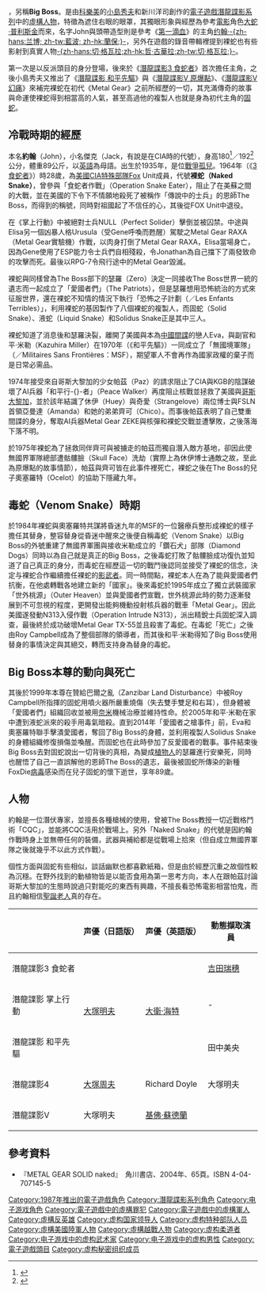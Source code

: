 {{Real world|time=2015-11-04T09:48:45+00:00}}
{{NoteTA
| G1=Games
| 1=zh-cn:基弗·萨瑟兰;zh-tw:基佛·蘇德蘭;zh-hk:基夫·修打蘭
}}
{{Vgname2|裸蛇<ref>{{Cite web |title=潜行服（裸蛇） (中韩文版) |date=2015-11-27|accessdate=2017-08-08 |work=Metal Gear Solid V: The Phantom Pain |publisher=PlayStation Store（香港）|url=https://store.playstation.com/zh-hant-hk/product/HP0101-CUSA03579_00-MGSVTPPSNEAKINNS}}</ref><ref>{{Cite web |title=野戰服（裸蛇） (中韓文版) |date=2015-11-27 |accessdate=2017-08-08 |work=Metal Gear Solid V: The Phantom Pain |publisher=PlayStation Store（台湾） |url=https://store.playstation.com/zh-hant-tw/product/HP0101-CUSA03579_00-MGSVTPPFATIGUENS |archive-date=2019-01-15 |archive-url=https://web.archive.org/web/20190115185847/https://store.playstation.com/zh-hant-tw/product/HP0101-CUSA03579_00-MGSVTPPFATIGUENS |dead-url=no }}</ref>|en=Naked Snake}}，另稱'''Big Boss'''。是由[[科樂美|科樂美]]的[[小島秀夫|小島秀夫]]和新川洋司創作的[[電子遊戲|電子遊戲]][[潛龍諜影系列|潛龍諜影系列]]中的[[虛構人物|虛構人物]]，特徵為遮住右眼的眼罩，其獨眼形象與經歷為參考[[電影|電影]]角色[[大蛇·普利斯金|大蛇·普利斯金]]而來，名字John與頭帶造型則是參考《[[第一滴血|第一滴血]]》的主角[[约翰·藍波|约翰·-{zh-hans:兰博; zh-tw:藍波; zh-hk:蘭保;}-]]，另外在遊戲的錄音帶輯裡提到裸蛇也有些影射到真實人物[[切·格瓦拉|-{zh-hans:切·格瓦拉;zh-hk:哲·古華拉;zh-tw:切·格瓦拉;}-]]。

第一次是以反派頭目的身分登場，後來於《[[潛龍諜影3_食蛇者|潛龍諜影3 食蛇者]]》首次擔任主角，之後小島秀夫又推出了《[[潛龍諜影_和平先驅|潛龍諜影 和平先驅]]》與《[[潛龍諜影V_原爆點|潛龍諜影V 原爆點]]》、《[[潛龍諜影V_幻痛|潛龍諜影V 幻痛]]》來補完裸蛇在初代《Metal Gear》之前所經歷的一切，其充滿傳奇的故事與命運使裸蛇得到相當高的人氣，甚至高過他的複製人也就是身為初代主角的[[固蛇|固蛇]]。

== 冷戰時期的經歷 ==

本名'''約翰'''（John），小名傑克（Jack，有說是在CIA時的代號），身高180<ref>{{Cite web |url=http://gtinter.msxnet.org/Setting.htm |title=Metal Gear 2: Solid Snake - User's Manual, Konami Corporation (1990) |accessdate=2016-07-12 |archive-date=2016-04-11 |archive-url=https://web.archive.org/web/20160411050840/http://www.gtinter.msxnet.org/Setting.htm |dead-url=no }}</ref>／192<ref>{{Cite web |url=http://www.konami.jp/gs/game/mgs/character/ch20.html |title=METAL GEAR SOLID |accessdate=2016-07-12 |archive-date=2016-09-11 |archive-url=https://web.archive.org/web/20160911125341/http://www.konami.jp/gs/game/mgs/character/ch20.html |dead-url=no }}</ref>公分，體重89公斤，以[[英語|英語]]為母語。出生於1935年，是位[[戰爭|戰爭]][[孤兒|孤兒]]。1964年（《[[潛龍諜影3_食蛇者|3食蛇者]]》）時28歲，為[[美國|美國]][[CIA|CIA]][[特殊部隊|特殊部隊]]Fox Unit成員，代號'''裸蛇（Naked Snake）'''，曾參與「食蛇者作戰」（Operation Snake Eater），阻止了在美蘇之間的大戰，並在美國的下令下不情願地殺死了被稱作「傳說中的士兵」的恩師The Boss，而得到{{nihongo|'''Big Boss'''|ビッグ・ボス}}的稱號，同時對祖國起了不信任的心，其後從FOX Unit中退役。

在《掌上行動》中被絕對士兵NULL（Perfect Solider）擊倒並被囚禁。中途與Elisa另一個凶暴人格Urusula（受Gene呼喚而甦醒）駕駛之Metal Gear RAXA（Metal Gear實驗機）作戰，以肉身打倒了Metal Gear RAXA，Elisa當場身亡，因為Gene使用了ESP能力令士兵們自相殘殺，令Jonathan為自己擋下了兩發致命的攻擊而死。最後以RPG-7令飛行途中的Metal Gear毀滅。

裸蛇與同樣曾為The Boss部下的瑟羅（Zero）決定一同接收The Boss世界一統的遺志而一起成立了「愛國者們」（The Patriots），但是瑟羅想用恐怖統治的方式來征服世界，還在裸蛇不知情的情況下執行「恐怖之子計劃（{{lang|ja|恐るべき子供達計画}}／Les Enfants Terribles）」，利用裸蛇的基因製作了八個裸蛇的複製人，而固蛇（Solid Snake）、液蛇（Liquid Snake）和Solidus Snake正是其中三人。

裸蛇知道了消息後和瑟羅決裂，離開了美國與本為[[中國|中國]][[間諜|間諜]]的戀人Eva，與副官和平·米勒（Kazuhira Miller）在1970年（《和平先驅》）一同成立了「無國境軍隊」（{{lang|ja|国境なき軍隊}}／Militaires Sans Frontières：MSF），期望軍人不會再作為國家政權的棄子而是日常必需品。

1974年接受來自哥斯大黎加的少女帕茲（Paz）的請求阻止了CIA與KGB的陰謀破壞了AI兵器「和平行-{}-者」（Peace Walker）再度阻止核戰並拯救了美國與[[哥斯大黎加|哥斯大黎加]]，並於該年結識了休伊（Huey）與奇愛（Strangelove）兩位博士與FSLN首領亞曼達（Amanda）和她的弟弟齊可（Chico）。而事後帕茲表明了自己雙重間諜的身分，奪取AI兵器Metal Gear ZEKE與核彈和裸蛇交戰並遭擊敗，之後落海下落不明。

於1975年裸蛇為了拯救同伴齊可與被擄走的帕茲而獨自潛入敵方基地，卻因此使無國界軍隊總部遭骷髏臉（Skull Face）洗劫（實際上為休伊博士通敵之故，至此為原爆點的故事情節），帕茲與齊可皆在此事件裡死亡，裸蛇之後在The Boss的兒子奧塞羅特（Ocelot）的協助下隱藏九年。

== 毒蛇（Venom Snake）時期 ==

於1984年裸蛇與奧塞羅特共謀將昏迷九年的MSF的一位醫療兵整形成裸蛇的樣子擔任其替身，整容替身從昏迷中醒來之後便自稱毒蛇（Venom Snake）以Big Boss的外號重建了無國界軍團與接收米勒成立的「鑽石犬」部隊（Diamond Dogs）同時以為自己就是真正的Big Boss，之後毒蛇打敗了骷髏臉成功復仇並知道了自己真正的身分，而毒蛇在經歷這一切的戰鬥後認同並接受了裸蛇的信念，決定与裸蛇合作繼續擔任裸蛇的[[影武者|影武者]]。同一時間點，裸蛇本人在為了能與愛國者們抗衡，在他處轉戰各地建立新的「國家」。後來毒蛇於1995年成立了獨立武裝國家「世外桃源」（Outer Heaven）並與愛國者們宣戰，世外桃源此時的勢力逐漸發展到不可忽視的程度，更開發出能夠機動投射核兵器的戰車「Metal Gear」。因此美國遂發動N313入侵作戰（Operation Intrude N313），派出精銳士兵固蛇深入調查，最後終於成功破壞Metal Gear TX-55並且殺害了毒蛇。在毒蛇「死亡」之後由Roy Campbell成為了整個部隊的領導者，而其後和平·米勒得知了Big Boss使用替身的事情決定與其絕交，轉而支持身為替身的毒蛇。

== Big Boss本尊的動向與死亡 ==

其後於1999年本尊在贊給巴爾之亂（Zanzibar Land Disturbance）中被Roy Campbell所指揮的固蛇用噴火器所嚴重燒傷（失去雙手雙足和右耳），但身體被「愛國者們」組織回收並被用[[奈米|奈米]]機械治療並維持性命。於2005年和平·米勒在家中遭到液蛇派來的殺手用毒氣暗殺。直到2014年「愛國者之槍事件」前，Eva和奧塞羅特聯手擊潰愛國者，奪回了Big Boss的身體，並利用複製人Solidus Snake的身體組織修復損傷並喚醒。而固蛇也在此時參加了反愛國者的戰事。事件結束後Big Boss去對固蛇說出一切背後的真相，為變成[[植物人|植物人]]的瑟羅進行安樂死，同時也醒悟了自己一直誤解他的恩師The Boss的遺志，最後被固蛇所傳染的新種FoxDie[[病毒|病毒]]感染而在兒子固蛇的懷下逝世，享年89歲。

== 人物 ==

約翰是一位潛伏專家，並擅長各種槍械的使用，曾被The Boss教授一切近戰格鬥術「CQC」，並能將CQC活用於戰場上。另外「Naked Snake」的代號是因約翰作戰時身上並無帶任何的裝備，武器與補給都是從戰場上拾來（但自成立無國界軍隊之後就幾乎不以此方式作戰）。

個性方面與固蛇有些相似，談話幽默也都喜歡紙箱，但是由於經歷沉重之故個性較為沉穩。在野外找到的動植物皆是以能否食用為第一思考方向，本人在跟帕茲討論哥斯大黎加的生態時說過只對能吃的東西有興趣，不擅長看恐怖電影相當怕鬼，而且約翰相信[[聖誕老人|聖誕老人]]真的存在。

{| class="wikitable" style="text-align:center"
!  !! 声優（日語版） !! 声優（英語版） !! 動態擷取演員
|-
! 潛龍諜影3 食蛇者
| rowspan="3"| [[大塚明夫|大塚明夫]] ||rowspan="3"| [[大衛·海特|大衛·海特]] || [[吉田瑞穗|吉田瑞穗]]
|-
! 潛龍諜影 掌上行動
| - 
|-
! 潛龍諜影 和平先驅
| 田中美央
|-
! 潛龍諜影4
| [[大塚周夫|大塚周夫]] || Richard Doyle || 大塚明夫
|-
! 潛龍諜影V
| 大塚明夫 ||colspan=2 | [[基弗·萨瑟兰|基佛·蘇德蘭]]
|}
== 參考資料 ==
*『METAL GEAR SOLID naked』　角川書店、2004年、65頁。ISBN 4-04-707145-5
{{reflist}}

{{潛龍諜影系列}}

{{DEFAULTSORT:Snake, Naked}}
[[Category:1987年推出的電子遊戲角色|Category:1987年推出的電子遊戲角色]]
[[Category:潛龍諜影系列角色|Category:潛龍諜影系列角色]]
[[Category:电子游戏角色|Category:电子游戏角色]]
[[Category:電子遊戲中的虛構罪犯|Category:電子遊戲中的虛構罪犯]]
[[Category:電子遊戲中的虛構軍人|Category:電子遊戲中的虛構軍人]]
[[Category:虛構反英雄|Category:虛構反英雄]]
[[Category:虚构国家领导人|Category:虚构国家领导人]]
[[Category:虚构特种部队人员|Category:虚构特种部队人员]]
[[Category:虛構美國陸軍人物|Category:虛構美國陸軍人物]]
[[Category:虛構越戰人物|Category:虛構越戰人物]]
[[Category:虚构柔道者|Category:虚构柔道者]]
[[Category:电子游戏中的虚构武术家|Category:电子游戏中的虚构武术家]]
[[Category:电子游戏中的虚构男性|Category:电子游戏中的虚构男性]]
[[Category:電子遊戲頭目|Category:電子遊戲頭目]]
[[Category:虚构秘密组织成员|Category:虚构秘密组织成员]]